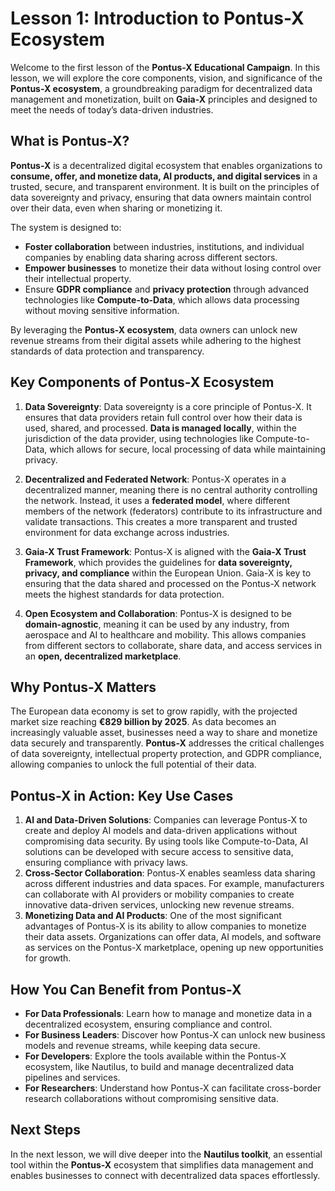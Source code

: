 # Lesson 1: Introduction to Pontus-X Ecosystem

Welcome to the first lesson of the **Pontus-X Educational Campaign**. In this lesson, we will explore the core components, vision, and significance of the **Pontus-X ecosystem**, a groundbreaking paradigm for decentralized data management and monetization, built on **Gaia-X** principles and designed to meet the needs of today’s data-driven industries.

## What is Pontus-X?

**Pontus-X** is a decentralized digital ecosystem that enables organizations to **consume, offer, and monetize data, AI products, and digital services** in a trusted, secure, and transparent environment. It is built on the principles of data sovereignty and privacy, ensuring that data owners maintain control over their data, even when sharing or monetizing it.

The system is designed to:

- **Foster collaboration** between industries, institutions, and individual companies by enabling data sharing across different sectors.
- **Empower businesses** to monetize their data without losing control over their intellectual property.
- Ensure **GDPR compliance** and **privacy protection** through advanced technologies like **Compute-to-Data**, which allows data processing without moving sensitive information.

By leveraging the **Pontus-X ecosystem**, data owners can unlock new revenue streams from their digital assets while adhering to the highest standards of data protection and transparency.

## Key Components of Pontus-X Ecosystem

1. **Data Sovereignty**: Data sovereignty is a core principle of Pontus-X. It ensures that data providers retain full control over how their data is used, shared, and processed. **Data is managed locally**, within the jurisdiction of the data provider, using technologies like Compute-to-Data, which allows for secure, local processing of data while maintaining privacy.

2. **Decentralized and Federated Network**: Pontus-X operates in a decentralized manner, meaning there is no central authority controlling the network. Instead, it uses a **federated model**, where different members of the network (federators) contribute to its infrastructure and validate transactions. This creates a more transparent and trusted environment for data exchange across industries.

3. **Gaia-X Trust Framework**: Pontus-X is aligned with the **Gaia-X Trust Framework**, which provides the guidelines for **data sovereignty, privacy, and compliance** within the European Union. Gaia-X is key to ensuring that the data shared and processed on the Pontus-X network meets the highest standards for data protection.

4. **Open Ecosystem and Collaboration**: Pontus-X is designed to be **domain-agnostic**, meaning it can be used by any industry, from aerospace and AI to healthcare and mobility. This allows companies from different sectors to collaborate, share data, and access services in an **open, decentralized marketplace**.

## Why Pontus-X Matters

The European data economy is set to grow rapidly, with the projected market size reaching **€829 billion by 2025**. As data becomes an increasingly valuable asset, businesses need a way to share and monetize data securely and transparently. **Pontus-X** addresses the critical challenges of data sovereignty, intellectual property protection, and GDPR compliance, allowing companies to unlock the full potential of their data.

## Pontus-X in Action: Key Use Cases

1. **AI and Data-Driven Solutions**: Companies can leverage Pontus-X to create and deploy AI models and data-driven applications without compromising data security. By using tools like Compute-to-Data, AI solutions can be developed with secure access to sensitive data, ensuring compliance with privacy laws.
2. **Cross-Sector Collaboration**: Pontus-X enables seamless data sharing across different industries and data spaces. For example, manufacturers can collaborate with AI providers or mobility companies to create innovative data-driven services, unlocking new revenue streams.
3. **Monetizing Data and AI Products**: One of the most significant advantages of Pontus-X is its ability to allow companies to monetize their data assets. Organizations can offer data, AI models, and software as services on the Pontus-X marketplace, opening up new opportunities for growth.

## How You Can Benefit from Pontus-X

- **For Data Professionals**: Learn how to manage and monetize data in a decentralized ecosystem, ensuring compliance and control.
- **For Business Leaders**: Discover how Pontus-X can unlock new business models and revenue streams, while keeping data secure.
- **For Developers**: Explore the tools available within the Pontus-X ecosystem, like Nautilus, to build and manage decentralized data pipelines and services.
- **For Researchers**: Understand how Pontus-X can facilitate cross-border research collaborations without compromising sensitive data.

## Next Steps

In the next lesson, we will dive deeper into the **Nautilus toolkit**, an essential tool within the **Pontus-X** ecosystem that simplifies data management and enables businesses to connect with decentralized data spaces effortlessly.
